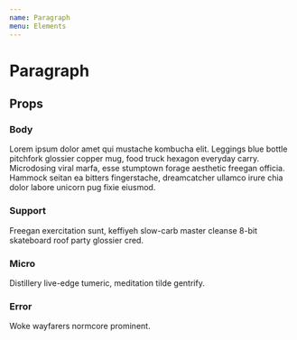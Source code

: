 ```yaml
---
name: Paragraph
menu: Elements
---
```



# Paragraph

## Props

<PropsTable of={Paragraph} />

### Body

<Paragraph flow>
  Lorem ipsum dolor amet qui mustache kombucha elit. Leggings blue bottle pitchfork glossier copper mug, food truck hexagon everyday carry. Microdosing viral marfa, esse stumptown forage aesthetic freegan officia. Hammock seitan ea bitters fingerstache, dreamcatcher ullamco irure chia dolor labore unicorn pug fixie eiusmod.
</Paragraph>

### Support

<Paragraph preset="support" flow>
  Freegan exercitation sunt, keffiyeh slow-carb master cleanse 8-bit skateboard roof party glossier cred.
</Paragraph>

### Micro

<Paragraph preset="micro" flow>
  Distillery live-edge tumeric, meditation tilde gentrify.
</Paragraph>


### Error

<Paragraph preset="error">
  Woke wayfarers normcore prominent.
</Paragraph>
